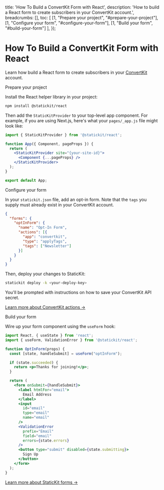 
  title: 'How To Build a ConvertKit Form with React',
  description: 'How to build a React form to create subscribers in your ConvertKit account.',
  breadcrumbs: [],
  toc: [
    [1, "Prepare your project", "#prepare-your-project"],
    [1, "Configure your form", "#configure-your-form"],
    [1, "Build your form", "#build-your-form"]
  ],
});

# How To Build a ConvertKit Form with React

<p className="text-lg">
  Learn how build a React form to create subscribers in your <a href="https://convertkit.com/">ConvertKit</a> account.
</p>

<StepHeading step="1" id="prepare-your-project">Prepare your project</StepHeading>

Install the React helper library in your project:

```bash
npm install @statickit/react
```

Then add the `StaticKitProvider` to your top-level app component. For example, if you are using Next.js, here's what your `pages/_app.js` file might look like:

```jsx
import { StaticKitProvider } from '@statickit/react';

function App({ Component, pageProps }) {
  return (
    <StaticKitProvider site="{your-site-id}">
      <Component {...pageProps} />
    </StaticKitProvider>
  );
}

export default App;
```

<StepHeading step="2" id="configure-your-form">Configure your form</StepHeading>

In your `statickit.json` file, add an opt-in form. Note that the `tags` you supply must already exist in your ConvertKit account.

```json
{
  "forms": {
    "optInForm": {
      "name": "Opt-In Form",
      "actions": [{ 
        "app": "convertkit", 
        "type": "applyTags",
        "tags": ["Newsletter"]
      }]
    }
  }
}
```

Then, deploy your changes to StaticKit:

```bash
statickit deploy -k <your-deploy-key>
```

You'll be prompted with instructions on how to save your ConvertKit API secret.

[Learn more about ConvertKit actions &rarr;](docs/forms/actions/convertkit)

<StepHeading step="3" id="build-your-form">Build your form</StepHeading>

Wire up your form component using the `useForm` hook:

```jsx
import React, { useState } from 'react';
import { useForm, ValidationError } from '@statickit/react';

function OptInForm(props) {
  const [state, handleSubmit] = useForm("optInForm");

  if (state.succeeded) {
    return <p>Thanks for joining!</p>;
  }

  return (
    <form onSubmit={handleSubmit}>
      <label htmlFor="email">
        Email Address
      </label>
      <input
        id="email"
        type="email" 
        name="email"
      />
      <ValidationError 
        prefix="Email" 
        field="email"
        errors={state.errors} 
      />
      <button type="submit" disabled={state.submitting}>
        Sign Up
      </button>
    </form>
  );
}
```

[Learn more about StaticKit forms &rarr;](/docs/forms)

